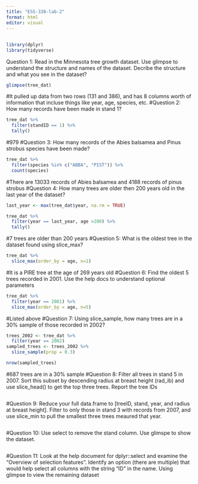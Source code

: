 ```yaml
---
title: "ESS-330-lab-2"
format: html
editor: visual
---
```


##

```r
library(dplyr)
library(tidyverse)
```
Question 1: Read in the Minnesota tree growth dataset. Use glimpse to understand the structure and names of the dataset. Decribe the structure and what you see in the dataset?
```r
glimpse(tree_dat)
```
#It pulled up data from two rows (131 and 386), and has 8 columns worth of information that incluse things like year, age, species, etc. 
#Question 2: How many records have been made in stand 1?
```r
tree_dat %>%
  filter(standID == 1) %>%
  tally()
```
#979
#Question 3: How many records of the Abies balsamea and Pinus strobus species have been made?
```r
tree_dat %>%
  filter(species %in% c("ABBA", "PIST")) %>%
  count(species)
```
#There are 13033 records of Abies balsamea and 4188 records of pinus strobus
#Question 4: How many trees are older then 200 years old in the last year of the dataset?
```r
last_year <- max(tree_dat$year, na.rm = TRUE)

tree_dat %>%
  filter(year == last_year, age >200) %>%
  tally()
```
#7 trees are older than 200 years
#Question 5: What is the oldest tree in the dataset found using slice_max?
```r
tree_dat %>%
  slice_max(order_by = age, n=1)
```
#It is a PIRE tree at the age of 269 years old
#Question 6: Find the oldest 5 trees recorded in 2001. Use the help docs to understand optional parameters
```r
tree_dat %>%
  filter(year == 2001) %>%
  slice_max(order_by = age, n=5)
```
#Listed above
#Question 7: Using slice_sample, how many trees are in a 30% sample of those recorded in 2002?
```r
trees_2002 <- tree_dat %>%
  filter(year == 2002) 
sampled_trees <- trees_2002 %>%
  slice_sample(prop = 0.3)

nrow(sampled_trees)
```
#687 trees are in a 30% sample
#Question 8: Filter all trees in stand 5 in 2007. Sort this subset by descending radius at breast height (rad_ib) and use slice_head() to get the top three trees. Report the tree IDs
```r

```

#Question 9: Reduce your full data.frame to [treeID, stand, year, and radius at breast height]. Filter to only those in stand 3 with records from 2007, and use slice_min to pull the smallest three trees meaured that year.
```r

```

#Question 10: Use select to remove the stand column. Use glimspe to show the dataset.
```r

```

#Question 11: Look at the help document for dplyr::select and examine the “Overview of selection features”. Identify an option (there are multiple) that would help select all columns with the string “ID” in the name. Using glimpse to view the remaining dataset
```r

```


